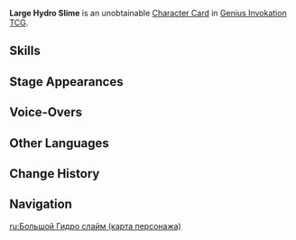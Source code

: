 {{Genius Invokation TCG Infobox
|id          = 003207
|title       = Large Hydro Slime
|image       = Large Hydro Slime Character Card.png
|type        = Character Card
|health      = 10
|element     = Hydro
|faction     = Monster
|weapon      = Other Weapons
|features    = Large Hydro Slime
}}
'''Large Hydro Slime''' is an unobtainable [[Character Card]] in [[Genius Invokation TCG]].

==Skills==
{{Genius Invokation TCG Skills Table}}

==Stage Appearances==
{{Genius Invokation TCG Stage Appearances}}

==Voice-Overs==
{{VO/Enemy
|enemy                   = Slimewater (Character Card)
|vo_01_00_title          = Character Select
|vo_01_01_tx_en          = {{A|vo gcg monster slimewater selectonstage 01.ogg}}

|vo_02_00_title          = Defeated
|vo_02_01_tx_en          = {{A|vo gcg monster slimewater die 01.ogg}}
}}

==Other Languages==
{{Other Languages|Transclude=Large Hydro Slime}}

==Change History==
{{Change History|4.4}}

==Navigation==
{{Genius Invokation TCG Navbox|Character Card Unobtainable}}

[[ru:Большой Гидро слайм (карта персонажа)]]